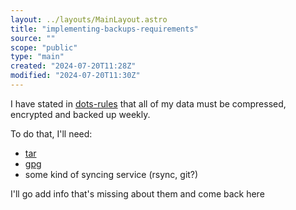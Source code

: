 ```yaml
---
layout: ../layouts/MainLayout.astro
title: "implementing-backups-requirements"
source: ""
scope: "public"
type: "main"
created: "2024-07-20T11:28Z"
modified: "2024-07-20T11:30Z"
---
```


I have stated in [dots-rules](/dots-rules) that all of my data must be compressed, encrypted and backed up weekly.

To do that, I'll need:
- [tar](/tar)
- [gpg](/gpg)
- some kind of syncing service (rsync, git?)

I'll go add info that's missing about them and come back here
